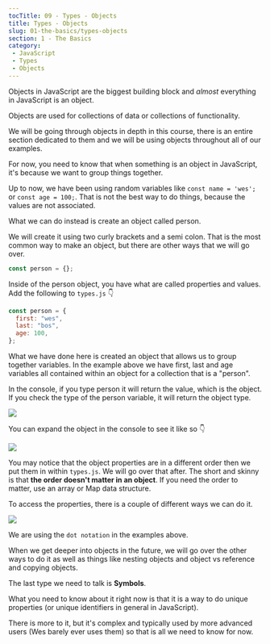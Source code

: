 ```yaml
---
tocTitle: 09 - Types - Objects
title: Types - Objects
slug: 01-the-basics/types-objects
section: 1 - The Basics
category:
 - JavaScript
 - Types
 - Objects
---
```


Objects in JavaScript are the biggest building block and _almost_ everything in JavaScript is an object.

Objects are used for collections of data or collections of functionality.

We will be going through objects in depth in this course, there is an entire section dedicated to them and we will be using objects throughout all of our examples.

For now, you need to know that when something is an object in JavaScript, it's because we want to group things together.

Up to now, we have been using random variables like `const name = 'wes';` or `const age = 100;`. That is not the best way to do things, because the values are not associated.

What we can do instead is create an object called person.

We will create it using two curly brackets and a semi colon. That is the most common way to make an object, but there are other ways that we will go over.

```js
const person = {};
```

Inside of the person object, you have what are called properties and values. Add the following to `types.js` 👇

```js
const person = {
  first: "wes",
  last: "bos",
  age: 100,
};
```

What we have done here is created an object that allows us to group together variables. In the example above we have first, last and age variables all contained within an object for a collection that is a "person".

In the console, if you type person it will return the value, which is the object. If you check the type of the person variable, it will return the object type.

![](/74.png)

You can expand the object in the console to see it like so 👇

![](/75.png)

You may notice that the object properties are in a different order then we put them in within `types.js`. We will go over that after. The short and skinny is that **the order doesn't matter in an object**. If you need the order to matter, use an array or Map data structure.

To access the properties, there is a couple of different ways we can do it.

![](/76.png)

We are using the `dot notation` in the examples above.

When we get deeper into objects in the future, we will go over the other ways to do it as well as things like nesting objects and object vs reference and copying objects.

The last type we need to talk is **Symbols**.

What you need to know about it right now is that it is a way to do unique properties (or unique identifiers in general in JavaScript).

There is more to it, but it's complex and typically used by more advanced users (Wes barely ever uses them) so that is all we need to know for now.
